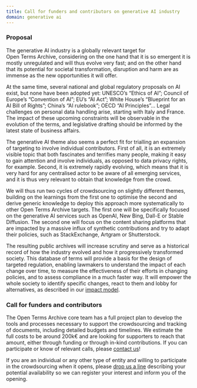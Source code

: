 ```yaml
---
title: Call for funders and contributors on generative AI industry
domain: generative ai
---
```


### Proposal

The generative AI industry is a globally relevant target for Open Terms Archive, considering on the one hand that it is so emergent it is mostly unregulated and will thus evolve very fast; and on the other hand that its potential for societal transformation, disruption and harm are as immense as the new opportunities it will offer.

At the same time, several national and global regulatory proposals on AI exist, but none have been adopted yet: UNESCO’s “Ethics of AI”; Council of Europe’s “Convention of AI”; EU’s “AI Act”; White House’s “Blueprint for an AI Bill of Rights”; China’s “AI rulebook”; OECD “AI Principles”… Legal challenges on personal data handling arise, starting with Italy and France. The impact of these upcoming constraints will be observable in the evolution of the terms, and legislative drafting should be informed by the latest state of business affairs.

The generative AI theme also seems a perfect fit for trialling an expansion of targeting to involve individual contributors. First of all, it is an extremely visible topic that both fascinates and terrifies many people, making it easy to gain attention and involve individuals, as opposed to data privacy rights, for example. Second, it is extremely rapidly evolving, which means that it is very hard for any centralised actor to be aware of all emerging services, and it is thus very relevant to obtain that knowledge from the crowd.

We will thus run two cycles of crowdsourcing on slightly different themes, building on the learnings from the first one to optimise the second and derive generic knowledge to deploy this approach more systematically to other Open Terms Archive targets. The first one will be specifically focused on the generative AI services such as OpenAI, New Bing, Dall-E or Stable Diffusion. The second one will focus on the content sharing platforms that are impacted by a massive influx of synthetic contributions and try to adapt their policies, such as StackExchange, Artgram or Shutterstock.

The resulting public archives will increase scrutiny and serve as a historical record of how the industry evolved and how it progressively transformed society. This database of terms will provide a basis for the design of targeted regulation, enabling lawmakers to understand the impact of each change over time, to measure the effectiveness of their efforts in changing policies, and to assess compliance in a much faster way. It will empower the whole society to identify specific changes, react to them and lobby for alternatives, as described in our [impact model](/impact).

### Call for funders and contributors

The Open Terms Archive core team has a full project plan to develop the tools and processes necessary to support the crowdsourcing and tracking of documents, including detailed budgets and timelines. We estimate the full costs to be around 200k€ and are looking for supporters to reach that amount, either through funding or through in-kind contributions. If you can participate or know of relevant calls, please [contact us](mailto:contact@opentermsarchive.org)!

If you are an individual or any other type of entity and willing to participate in the crowdsourcing when it opens, please [drop us a line](mailto:contact@opentermsarchive.org) describing your potential availability so we can register your interest and inform you of the opening.
